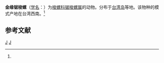 {{Speciesbox
| taxon = Prionovolva aureomarginata
| binomial_authority = (Shikama, 1973)<ref name='id10722'>{{cite web| url =http://www.bioinfo.cn/db05/BjdwSpecies.php?action=view&id=10722| title =金缘锯梭螺| work =《中国动物物种编目数据库》| publisher =中国科学院微生物研究所| author =中国科学院动物研究所| accessdate =2009-04-28| deadurl =yes| archiveurl =https://web.archive.org/web/20160305024707/http://www.bioinfo.cn/db05/BjdwSpecies.php?action=view&id=10722| archivedate =2016-03-05}}</ref>
}}

'''金缘锯梭螺'''（[[学名|学名]]：{{lang|la|''Prionovolva aureomarginata''}}）为[[梭螺科|梭螺科]][[锯梭螺属|锯梭螺属]]的动物。分布于[[台湾岛|台湾岛]]等地。该物种的模式产地在台湾西南。<ref name='id10722'/>

== 参考文献 ==
{{reflist}}

{{Wikispecies|Prionovolva aureomarginata}}
{{软体动物小作品}}

{{Taxonbar}}
[[Category:1973年描述的动物|J]]
[[Category:锯梭螺属|J]]